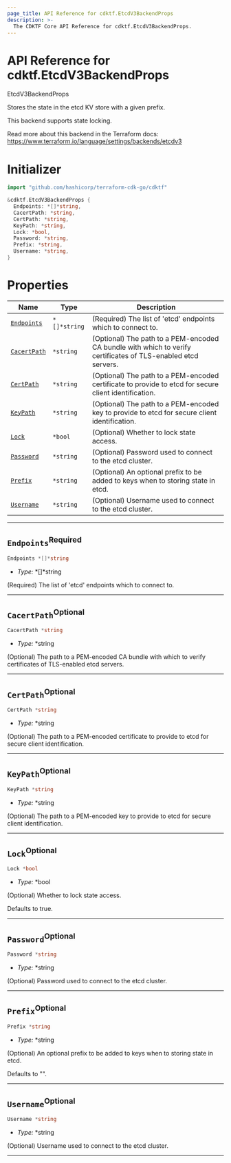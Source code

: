 ```yaml
---
page_title: API Reference for cdktf.EtcdV3BackendProps
description: >-
  The CDKTF Core API Reference for cdktf.EtcdV3BackendProps.
---
```


<!-- This file is generated through yarn generate-docs -->

# API Reference for cdktf.EtcdV3BackendProps

   EtcdV3BackendProps <a name="EtcdV3BackendProps" id="cdktf.EtcdV3BackendProps"></a>
  
  Stores the state in the etcd KV store with a given prefix.
  
  This backend supports state locking.
  
  Read more about this backend in the Terraform docs:
  https://www.terraform.io/language/settings/backends/etcdv3
  
  # Initializer <a name="Initializer" id="cdktf.EtcdV3BackendProps.Initializer"></a>
  
  ```go
  import "github.com/hashicorp/terraform-cdk-go/cdktf"
  
  &cdktf.EtcdV3BackendProps {
  	Endpoints: *[]*string,
  	CacertPath: *string,
  	CertPath: *string,
  	KeyPath: *string,
  	Lock: *bool,
  	Password: *string,
  	Prefix: *string,
  	Username: *string,
  }
  ```
  
  # Properties <a name="Properties" id="Properties"></a>
  
  | **Name** | **Type** | **Description** |
  | --- | --- | --- |
  | <code><a href="#cdktf.EtcdV3BackendProps.property.endpoints">Endpoints</a></code> | <code>*[]*string</code> | (Required) The list of 'etcd' endpoints which to connect to. |
  | <code><a href="#cdktf.EtcdV3BackendProps.property.cacertPath">CacertPath</a></code> | <code>*string</code> | (Optional) The path to a PEM-encoded CA bundle with which to verify certificates of TLS-enabled etcd servers. |
  | <code><a href="#cdktf.EtcdV3BackendProps.property.certPath">CertPath</a></code> | <code>*string</code> | (Optional) The path to a PEM-encoded certificate to provide to etcd for secure client identification. |
  | <code><a href="#cdktf.EtcdV3BackendProps.property.keyPath">KeyPath</a></code> | <code>*string</code> | (Optional) The path to a PEM-encoded key to provide to etcd for secure client identification. |
  | <code><a href="#cdktf.EtcdV3BackendProps.property.lock">Lock</a></code> | <code>*bool</code> | (Optional) Whether to lock state access. |
  | <code><a href="#cdktf.EtcdV3BackendProps.property.password">Password</a></code> | <code>*string</code> | (Optional) Password used to connect to the etcd cluster. |
  | <code><a href="#cdktf.EtcdV3BackendProps.property.prefix">Prefix</a></code> | <code>*string</code> | (Optional) An optional prefix to be added to keys when to storing state in etcd. |
  | <code><a href="#cdktf.EtcdV3BackendProps.property.username">Username</a></code> | <code>*string</code> | (Optional) Username used to connect to the etcd cluster. |
  
  ---
  
  ## `Endpoints`<sup>Required</sup> <a name="Endpoints" id="cdktf.EtcdV3BackendProps.property.endpoints"></a>
  
  ```go
  Endpoints *[]*string
  ```
  
  - *Type:* *[]*string
  
  (Required) The list of 'etcd' endpoints which to connect to.
  
  ---
  
  ## `CacertPath`<sup>Optional</sup> <a name="CacertPath" id="cdktf.EtcdV3BackendProps.property.cacertPath"></a>
  
  ```go
  CacertPath *string
  ```
  
  - *Type:* *string
  
  (Optional) The path to a PEM-encoded CA bundle with which to verify certificates of TLS-enabled etcd servers.
  
  ---
  
  ## `CertPath`<sup>Optional</sup> <a name="CertPath" id="cdktf.EtcdV3BackendProps.property.certPath"></a>
  
  ```go
  CertPath *string
  ```
  
  - *Type:* *string
  
  (Optional) The path to a PEM-encoded certificate to provide to etcd for secure client identification.
  
  ---
  
  ## `KeyPath`<sup>Optional</sup> <a name="KeyPath" id="cdktf.EtcdV3BackendProps.property.keyPath"></a>
  
  ```go
  KeyPath *string
  ```
  
  - *Type:* *string
  
  (Optional) The path to a PEM-encoded key to provide to etcd for secure client identification.
  
  ---
  
  ## `Lock`<sup>Optional</sup> <a name="Lock" id="cdktf.EtcdV3BackendProps.property.lock"></a>
  
  ```go
  Lock *bool
  ```
  
  - *Type:* *bool
  
  (Optional) Whether to lock state access.
  
  Defaults to true.
  
  ---
  
  ## `Password`<sup>Optional</sup> <a name="Password" id="cdktf.EtcdV3BackendProps.property.password"></a>
  
  ```go
  Password *string
  ```
  
  - *Type:* *string
  
  (Optional) Password used to connect to the etcd cluster.
  
  ---
  
  ## `Prefix`<sup>Optional</sup> <a name="Prefix" id="cdktf.EtcdV3BackendProps.property.prefix"></a>
  
  ```go
  Prefix *string
  ```
  
  - *Type:* *string
  
  (Optional) An optional prefix to be added to keys when to storing state in etcd.
  
  Defaults to "".
  
  ---
  
  ## `Username`<sup>Optional</sup> <a name="Username" id="cdktf.EtcdV3BackendProps.property.username"></a>
  
  ```go
  Username *string
  ```
  
  - *Type:* *string
  
  (Optional) Username used to connect to the etcd cluster.
  
  ---
  
